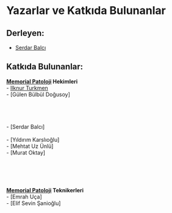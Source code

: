 # Yazarlar ve Katkıda Bulunanlar {.unnumbered}

## Derleyen:
- [Serdar Balcı](https://www.serdarbalci.com)

## Katkıda Bulunanlar:
**[Memorial Patoloji](https://MemorialPath.github.io) Hekimleri**  
- [Ilknur Turkmen](https://www.memorial.com.tr/en/doctors/ilknur-turkmen-1975)  
- [Gülen Bülbül Doğusoy]  
<!-- - [Fatma Aktepe] -->  
<!-- - [Türkan Atasever Rezanko] -->  
<!-- - [Pembe Gül Güneş] -->  
<!-- - [Şemsi Yıldız] -->  
- [Serdar Balcı]  
<!-- - [Sezen Koçarslan] -->  
- [Yıldırım Karslıoğlu]  
- [Mehtat Uz Ünlü]  
- [Murat Oktay]  
<!-- - [Deniz Bayçelebi] -->  
<!-- - [Emre Karakök] -->  
<!-- - [Zuhal Kuş Sılav] -->  
<!-- - [Fatma Gülgün Sade Koçak] -->  
<!-- - [Zeynep Pehlivanoğlu] -->  
  
**[Memorial Patoloji](https://MemorialPath.github.io) Teknikerleri**  
- [Emrah Uça]  
- [Elif Sevin Şanioğlu]  

